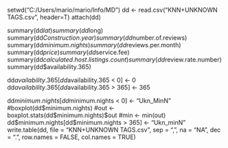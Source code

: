 setwd("C:/Users/mario/mario/Info/MD")
dd <- read.csv("KNN+UNKNOWN TAGS.csv", header=T)
attach(dd)

summary(dd$lat)
summary(dd$long)
summary(dd$Construction.year)
summary(dd$number.of.reviews)
summary(dd$minimum.nights)
summary(dd$reviews.per.month)
summary(dd$price)
summary(dd$service.fee)
summary(dd$calculated.host.listings.count)
summary(dd$review.rate.number)
summary(dd$availability.365)

dd$availability.365[dd$availability.365 < 0] <- 0
dd$availability.365[dd$availability.365 > 365] <- 365

dd$minimum.nights[dd$minimum.nights < 0] <- "Ukn_MinN"
#boxplot(dd$minimum.nights)
#out <- boxplot.stats(dd$minimum.nights)$out
#min <- min(out)
dd$minimum.nights[dd$minimum.nights > 365] <- "Ukn_minN"
write.table(dd, file = "KNN+UNKNOWN TAGS.csv", sep = ",", na = "NA", dec = ".", row.names = FALSE, col.names = TRUE)




